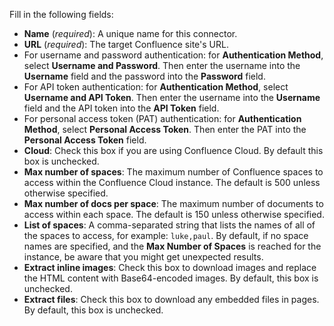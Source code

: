 Fill in the following fields:

- **Name** (_required_): A unique name for this connector.
- **URL** (_required_): The target Confluence site's URL.
- For username and password authentication: for **Authentication Method**, select **Username and Password**. Then enter the username into the **Username** field and the password into the **Password** field.
- For API token authentication: for **Authentication Method**, select **Username and API Token**. Then enter the username into the **Username** field and the API token into the **API Token** field.
- For personal access token (PAT) authentication: for **Authentication Method**, select **Personal Access Token**. Then enter the PAT into the **Personal Access Token** field.
- **Cloud**: Check this box if you are using Confluence Cloud. By default this box is unchecked.
- **Max number of spaces**: The maximum number of Confluence spaces to access within the Confluence Cloud instance. 
  The default is 500 unless otherwise specified.
- **Max number of docs per space**: The maximum number of documents to access within each space. 
  The default is 150 unless otherwise specified.
- **List of spaces**: A comma-separated string that lists the names of all of the spaces to access, for example: `luke,paul`. 
  By default, if no space names are specified, and the **Max Number of Spaces** is reached for the instance, be aware that you might get 
  unexpected results.
- **Extract inline images**: Check this box to download images and replace the HTML content with Base64-encoded images. By default, this box is unchecked.
- **Extract files**: Check this box to download any embedded files in pages. By default, this box is unchecked.